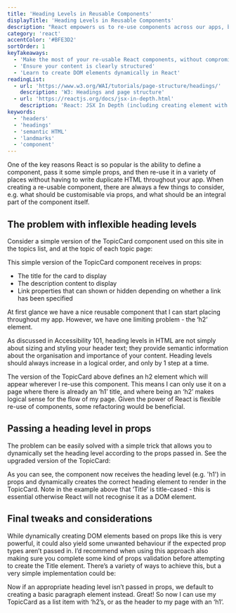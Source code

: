 ```yaml
---
title: 'Heading Levels in Reusable Components'
displayTitle: 'Heading Levels in Reusable Components'
description: "React empowers us to re-use components across our apps, but it's important to consider how component re-use could affect accessibility. This topic demonstrates an easy way to build flexible components that don't compromise heading level structure."
category: 'react'
accentColor: '#BFE3D2'
sortOrder: 1
keyTakeaways:
  - 'Make the most of your re-usable React components, without compromising accessibility'
  - 'Ensure your content is clearly structured'
  - 'Learn to create DOM elements dynamically in React'
readingList:
  - url: 'https://www.w3.org/WAI/tutorials/page-structure/headings/'
    description: 'W3: Headings and page structure'
  - url: 'https://reactjs.org/docs/jsx-in-depth.html'
    description: 'React: JSX In Depth (including creating element with type chosen at runtime)'
keywords:
  - 'headers'
  - 'headings'
  - 'semantic HTML'
  - 'landmarks'
  - 'component'
---
```


One of the key reasons React is so popular is the ability to define a component, pass it some simple props, and then re-use it in a variety of places without having to write duplicate HTML throughout your app. When creating a re-usable component, there are always a few things to consider, e.g. what should be customisable via props, and what should be an integral part of the component itself.

## The problem with inflexible heading levels

Consider a simple version of the TopicCard component used on this site in the topics list, and at the topic of each topic page:

<Gist url="https://gist.github.com/aitchiss/85de272b6e984f2d9986fd305ab8ec4b" />

This simple version of the TopicCard component receives in props:

- The title for the card to display
- The description content to display
- Link properties that can shown or hidden depending on whether a link has been specified

At first glance we have a nice reusable component that I can start placing throughout my app. However, we have one limiting problem - the ‘h2’ element.

As discussed in <Link to="/why-accessibility">Accessibility 101</Link>, heading levels in HTML are not simply about sizing and styling your header text; they provide semantic information about the organisation and importance of your content. Heading levels should always increase in a logical order, and only by 1 step at a time.

The version of the TopicCard above defines an h2 element which will appear wherever I re-use this component. This means I can only use it on a page where there is already an ‘h1’ title, and where being an ‘h2’ makes logical sense for the flow of my page. Given the power of React is flexible re-use of components, some refactoring would be beneficial.

## Passing a heading level in props

The problem can be easily solved with a simple trick that allows you to dynamically set the heading level according to the props passed in. See the upgraded version of the TopicCard:

<Gist url="https://gist.github.com/aitchiss/cdb5091a55af0cd0090bf746088b7f41" />

As you can see, the component now receives the heading level (e.g. 'h1') in props and dynamically creates the correct heading element to render in the TopicCard. Note in the example above that ’Title’ is title-cased - this is essential otherwise React will not recognise it as a DOM element.

## Final tweaks and considerations

While dynamically creating DOM elements based on props like this is very powerful, it could also yield some unwanted behaviour if the expected prop types aren’t passed in. I’d recommend when using this approach also making sure you complete some kind of props validation before attempting to create the Title element. There’s a variety of ways to achieve this, but a very simple implementation could be:

<Gist url="https://gist.github.com/aitchiss/6bb5fc90523d6ca299155eb95b12afef" />

Now if an appropriate heading level isn’t passed in props, we default to creating a basic paragraph element instead. Great! So now I can use my TopicCard as a list item with ‘h2’s, or as the header to my page with an ‘h1’.
